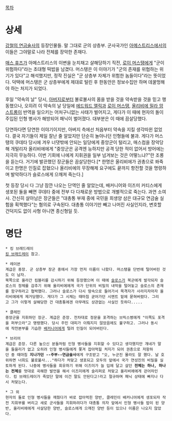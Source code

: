 [[목차]]

= 상세 =
[[강철의 연금술사]]의 등장인물들. 말 그대로 군의 상층부. 군사국가인 [[아메스트리스]]에서의 이들은 그야말로 나라 전체를 장악한 존재다.

[[매스 휴즈]]가 아메스트리스의 이변을 눈치채고 살해당하기 직전, [[로이 머스탱]]에게 "군이 위험하다"라는 초대형 떡밥을 남겼다. 머스탱은 이 이야기가 "군의 존재를 위협하는 위기가 있다"고 해석했지만, 정작 진실은 "군 상층부 자체가 위험한 놈들이다"라는 뜻이었다. 덕택에 머스탱은 군 상층부에게 제대로 털린 후 한동안은 정보수집만 하며 데꿀멍해야 하는 처지가 되었다.

후일 "약속의 날" 당시, [[아버지]]로부터 불로불사의 몸을 받을 것을 약속받을 것을 믿고 행동했으나, 오히려 이 약속의 날 당일에 [[에드워드 엘릭]]과 [[로이 머스탱]], [[올리비에 밀라 암스트롱]]이 반역을 일으키는 어처구니없는 사태가 벌어지고, 게다가 이 때에 현자의 돌이 주입된 인형 병사가 해방되어 패닉이 벌어졌다. 대부분은 이 때에 끔살당했다.

당연하다면 당연한 이야기이지만, 아버지 측에선 처음부터 약속을 지킬 생각따윈 없었다. 결국 자기들이 제일 잘난 줄 알았지만 단순히 놀아나던 인형들에 불과. 게다가 머스탱의 쿠데타 당시에 겨우 너댓밖에 안되는 일당에게 중앙군이 털리고, 매스컴을 장악당해 개털리자 올리비에에게 "중앙군은 공격엔 능하지만 공격 당한 적이 없어서 방어에는 지극히 무능하다. 이번 기회에 나에게 지휘권을 일부 넘겨보는 것은 어떻느냐?"란 조롱을 듣는다. 거기에 발끈했던 장군들은 끔살당한다.[* 한명은 올리비에가 권총으로 쏴죽이고 한명은 인질로 잡혔으나 올리비에의 무장해제 요구에도 끝까지 항전할 것을 명령하며 발악하다가 슬로스에게 으깨져 죽는다.]

첫 등장 당시 다 그냥 잠깐 나오는 단역인 줄 알았는데, 배커니어와 이즈미 커티스에게 생포된 둘을 빼면 쿠데타 중에 전부 다 다채로운 방법으로 개별적으로 죽는다. 과연 소여사. 간신히 살아남은 장군들은 "대총통 부재 중에 국민을 희생양 삼은 대규모 연금술 실험을 획책했다"는 혐의로 구속된다. 대총통 이야기만 빼고 나머진 사실인지라, 변호할 건덕지도 없이 사형 아니면 종신형일 듯.

= 명단 =
 * 킹 브래드레이
 [[킹 브래드레이]] 참고.

 * 레이븐
 계급은 중장. 군 상층부 장군 중에서 가장 먼저 이름이 나왔다. 머스탱을 단번에 털어버린 것도 이 남자.
 북쪽으로 올라간 킴블리를 감시하기 위해 등장했으며 이 때에 [[슬로스]]가 북군에게 발각되자 슬로스의 정체를 감추기 위해 올리비에에게 국가 단위의 비밀의 내막을 털어놓고 슬로스의 존재를 함구하라고 협박했다. 그러나 슬로스가 다시 땅속으로 들어가서 목격자가 사라지자마자 올리비에에게 제거당했다. 게다가 그 시체는 때마침 굳어가던 시멘트 밑에 묻혀버렸다. 그리고 그가 이렇게 살해당한 건 대총통에겐 아무래도 상관없는 사실인 듯하다.....

 * 클레민
 중앙군을 지휘하던 장군. 계급은 준장. 전차대로 정문을 포격하는 브릭스병에게 "이쪽도 포격을 퍼부으라"고 명령했다. 당시 주민 대피가 이뤄지지 않았음에도 불구하고. 그러나 동시에 작전본부를 기습한 [[배커니어]]에게 털려 인질이 되어버린다.

 * 브리어
 계급은 준장. 다른 높으신 분들처럼 인형 병사들을 지휘할 수 있다고 생각했지만 걔네가 말을 들을리가 없고 오히려 인형 병사들에게 쫓겨 잡아먹힐 처지가 되어 권총으로 저항하던 중 때마침 '''지나가던 --주부--연금술사'''에게 구조받고 "오, 누군진 몰라도 잘 했다. 날 호위하면 너희도 불로불사..."하다가 처맞고 생포되고 모두의 앞에서 국가 연성진의 비밀을 실토하게 된다. 나중에 병사들을 회유하기 위해 이즈미가 늘 입에 달고 살던 '''전체는 하나, 하나는 전체'''를 멋대로 곡해한 발언을 해서 이즈미에게 슬리퍼로 처맞고 올리비에에게 걷어차인다. 킹 브래드레이가 죽었단 말에 이건 말도 안된다고!라고 절규하며 패닉 상태에 빠지나 다시 처맞는다.

 * 그 외
 현자의 돌로 인형 병사들을 깨웠다가 바로 잡아먹힌 양반, 클레민이 배커니어에게 생포되자 작전 지휘부를 버리고 새로 군사들을 지휘하려다가 대총통 의자 앞에서 인형 병사들 밥이 된 양반, 올리비에에게 사살당한 양반, 슬로스에게 으깨진 양반 등이 있으나 이름은 나오지 않았다. 
